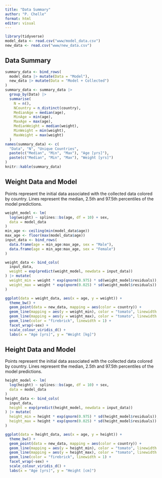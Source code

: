 ```yaml
---
title: "Data Summary"
author: "P. Chelle"
format: html
editor: visual
---
```


```r
library(tidyverse)
model_data <- read.csv("www/model_data.csv")
new_data <- read.csv("www/new_data.csv")
```

## Data Summary

```r
summary_data <- bind_rows(
  model_data |> mutate(Data = "Model"),
  new_data |> mutate(Data = "Model + Collected")
)
summary_data <- summary_data |>
  group_by(Data) |>
  summarise(
    N = n(),
    NCountry = n_distinct(country),
    MedianAge = median(age),
    MinAge = min(age),
    MaxAge = max(age),
    MedianWeight = median(weight),
    MinWeight = min(weight),
    MaxWeight = max(weight)
  )
names(summary_data) <- c(
  "Data", "N", "Unique Countries",
  paste(c("Median", "Min", "Max"), "Age [yrs]"),
  paste(c("Median", "Min", "Max"), "Weight [yrs]")
)
knitr::kable(summary_data)
```

## Weight Data and Model

Points represent the initial data associated with the collected data colored by country.
Lines represent the median, 2.5th and 97.5th percentiles of the model predictions.

```r
weight_model <- lm(
  log(weight) ~ splines::bs(age, df = 10) + sex,
  data = model_data
)
min_age <- ceiling(min(model_data$age))
max_age <- floor(max(model_data$age))
input_data <- bind_rows(
  data.frame(age = min_age:max_age, sex = "Male"),
  data.frame(age = min_age:max_age, sex = "Female")
)

weight_data <- bind_cols(
  input_data,
  weight = exp(predict(weight_model, newdata = input_data))
) |> mutate(
  weight_min = weight * exp(qnorm(0.975) * sd(weight_model$residuals)),
  weight_max = weight * exp(qnorm(0.025) * sd(weight_model$residuals))
)

ggplot(data = weight_data, aes(x = age, y = weight)) +
  theme_bw() +
  geom_point(data = new_data, mapping = aes(color = country)) +
  geom_line(mapping = aes(y = weight_min), color = "tomato", linewidth = 1) +
  geom_line(mapping = aes(y = weight_max), color = "tomato", linewidth = 1) +
  geom_line(color = "firebrick", linewidth = 1) +
  facet_wrap(~sex) +
  scale_colour_viridis_d() +
  labs(x = "Age [yrs]", y = "Weight [kg]")
```

## Height Data and Model

Points represent the initial data associated with the collected data colored by country.
Lines represent the median, 2.5th and 97.5th percentiles of the model predictions.

```r
height_model <- lm(
  log(height) ~ splines::bs(age, df = 10) + sex,
  data = model_data
)
height_data <- bind_cols(
  input_data,
  height = exp(predict(height_model, newdata = input_data))
) |> mutate(
  height_min = height * exp(qnorm(0.975) * sd(height_model$residuals)),
  height_max = height * exp(qnorm(0.025) * sd(height_model$residuals))
)

ggplot(data = height_data, aes(x = age, y = height)) +
  theme_bw() +
  geom_point(data = new_data, mapping = aes(color = country)) +
  geom_line(mapping = aes(y = height_min), color = "tomato", linewidth = 1) +
  geom_line(mapping = aes(y = height_max), color = "tomato", linewidth = 1) +
  geom_line(color = "firebrick", linewidth = 1) +
  facet_wrap(~sex) +
  scale_colour_viridis_d() +
  labs(x = "Age [yrs]", y = "Height [cm]")
```
